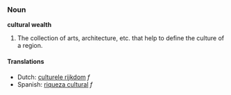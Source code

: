 ===Noun===
'''cultural wealth'''

# The collection of arts, architecture, etc. that help to define the culture of a region. 

====Translations====
* Dutch: [[culturele rijkdom]] ''f''
* Spanish: [[riqueza cultural]] ''f''